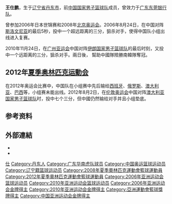{{Infobox sportsperson
| name                      = 王仕鵬
| image                     = Team China - Mens Basketball - Beijing 2008 Olympics (2752109255).jpg
| alt                       = 
| real_name                 = 
| romanizedname             = Wang Shipeng
| birth_name                = 
| nationality               = 
| national_team             = {{CHN-1949}}
| ethnicity                 = 
| hometown                  = 
| citizenship               = 
| birth_date                = {{Birth date and age|year=1983|month=4|day=6}}
| birth_place               = 
| death_date                = 
| death_place               = 
| resting_place             = 
| resting_place_coordinates = 
| monuments                 = 
| residence                 = 
| education                 = 
| alma_mater                = 
| occupation                = 
| years_active              = 1999年－
| height                    = {{height|m=1.96}}
| weight                    = {{weight|kg=86}}
| spouse                    = 
| country                   = {{CHN-1949}}
| sport                     = 籃球
| position                  = 後衛
| collegeteam               = 
| league                    = 中國男子籃球職業聯賽
| team                      = 廣東宏遠
| turnedpro                 = 
| coach                     = 
| retired                   = 
| worlds                    = 
| regionals                 = 
{{ubl
|'''2006年亞洲運動會'''：籃球第一名
|'''2010年亞洲運動會'''：籃球第一名
}}
| nationals                 = 
| olympics                  = 
| highestranking            = 
| pb                        = 
| medaltemplates            = 
{{MedalCountry|{{CHN-1949}}}}
{{MedalSport|男子籃球}}
{{MedalCompetition|亞洲運動會}}
{{MedalGold|2006年卡達多哈|}}
{{MedalGold|2010年中國廣東省廣州市|}}
| updated                   = 2020年1月18日
}}
'''王仕鹏'''{{BD|1983年|4月6日||}}，生于[[辽宁省|辽宁省]][[丹东市|丹东市]]，前[[中国国家男子篮球队|中国国家男子篮球队]]成员，曾效力于[[廣東華南虎籃球俱樂部|广东东莞银行队]]。

曾参加2006年日本世锦赛和2008年[[2008年夏季奥林匹克运动会|北京奥运会]]。2006年8月24日，在中国对阵[[斯洛文尼亚|斯洛文尼亚]]的最后5秒，投中一个超远距离的三分，狙杀对手，使得中国队小组出线进入复赛。

2010年11月24日，在[[广州亚运会|广州亚运会]]中国对阵[[伊朗国家男子篮球队|伊朗国家男子篮球队]]的最后时刻，又投中一个远距离的三分，狙杀对手。兩日後， 幫助中國隊險勝南韓隊奪冠。

==2012年[[夏季奥林匹克运動会|夏季奥林匹克运動会]]==
在2012年奥运会比赛中，中国队在小组赛中先后输给[[西班牙国家男子篮球队|西班牙]]、[[俄罗斯国家男子篮球队|俄罗斯]]、[[澳大利亚国家男子篮球队|澳大利亚]]、[[巴西國家男子籃球隊|巴西]]等，小组赛未能出线。2012年8月2日，在[[第30届奥林匹克运动会|伦敦奥运会]]中国对阵[[澳大利亚国家男子篮球队|澳大利亚国家男子篮球队]]时，投中七个三分，但中國仍然输给对手并且小组垫底。

== 参考资料 ==
{{Reflist}}

== 外部連結 ==
*{{IOC profile|id=shipeng-wang}}
*{{Sinaweibo|1859353001}}

{{Navboxes|title=王仕鹏在职业联赛的夺冠情况|list1=
{{2003-04赛季CBA总冠军|1}}
{{2004-05赛季CBA总冠军|1}}
{{2005-06赛季CBA总冠军|1}}
{{2007-08赛季CBA总冠军|1}}
{{2008-09赛季CBA总冠军|1}}
{{2009-10赛季CBA总冠军|1}}
{{2010-11赛季CBA总冠军|1}}
{{2012-13赛季CBA总冠军|1}}
}}
{{Navboxes|title=王仕鹏的个人荣誉|list1=
{{CBA总决赛最有价值球员}}
{{CBA全明星正赛最有价值球员}}
}}
{{Navboxes|title=王仕鹏在国际大赛的参赛情况|list1=
{{2006年世界男篮锦标赛中国参赛名单}}
{{2008年奥运会男子篮球中国参赛名单}}
{{中国2009年亚洲篮球锦标赛参赛名单}}
{{中国2010年世界篮球锦标赛参赛名单}}
{{中国男篮2010年亚运会参赛名单}}
{{2012年奥运会男子篮球中国参赛名单}}
{{中国2013年亚洲篮球锦标赛参赛名单}}
}}
{{Authority control}}
{{DEFAULTSORT:Wang王}}

[[Category:王姓|仕]]
[[Category:丹东人|Category:丹东人]]
[[Category:广东华南虎队球员|Category:广东华南虎队球员]]
[[Category:中国奥运篮球运动员|Category:中国奥运篮球运动员]]
[[Category:辽宁籍篮球运动员|Category:辽宁籍篮球运动员]]
[[Category:2008年夏季奧林匹克運動會籃球運動員|Category:2008年夏季奧林匹克運動會籃球運動員]]
[[Category:2012年夏季奧林匹克運動會籃球運動員|Category:2012年夏季奧林匹克運動會籃球運動員]]
[[Category:2006年亚洲运动会篮球运动员|Category:2006年亚洲运动会篮球运动员]]
[[Category:2010年亚洲运动会篮球运动员|Category:2010年亚洲运动会篮球运动员]]
[[Category:2006年亚洲运动会金牌得主|Category:2006年亚洲运动会金牌得主]]
[[Category:2010年亚洲运动会金牌得主|Category:2010年亚洲运动会金牌得主]]
[[Category:亞洲運動會籃球獎牌得主|Category:亞洲運動會籃球獎牌得主]]
[[Category:中国亚洲运动会金牌得主|Category:中国亚洲运动会金牌得主]]